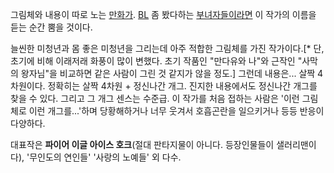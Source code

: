 그림체와 내용이 따로 노는 [[만화가]].
[[BL]] 좀 봤다하는 [[부녀자]]들이라면 이 작가의 이름을 듣는 순간 뿜을 것이다.

늘씬한 미청년과 몸 좋은 미청년을 그리는데 아주 적합한 그림체를 가진 작가이다.[* 단, 초기에 비해 이래저래 화풍이 많이 변했다. 초기 작품인 "만다유와 나"와 근작인 "사막의 왕자님"을 비교하면 같은 사람이 그린 것 같지가 않을 정도.] 그런데 내용은... 살짝 4차원이다. 정확히는 살짝 4차원 + 정신나간 개그. 진지한 내용에서도 정신나간 개그를 찾을 수 있다. 그리고 그 개그 센스는 수준급. 이 작가를 처음 접하는 사람은 '이런 그림체로 이런 개그를...'하며 당황해하거나 너무 웃겨서 호흡곤란을 일으키거나 등등 반응이 다양하다.

대표작은 '''파이어 이글 아이스 호크'''(절대 판타지물이 아니다. 등장인물들이 샐러리맨이다), '무인도의 연인들' '사랑의 노예들' 외 다수. 
